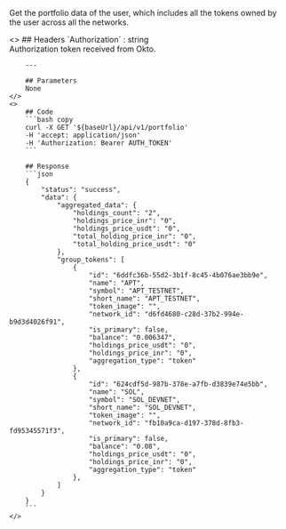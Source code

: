 
Get the portfolio data of the user, which includes all the tokens owned by the user across all the networks.

<ColumnLayout>
    <>
        ## Headers
        `Authorization` : string <br />
        Authorization token received from Okto.

        ---

        ## Parameters
        None
    </>
    <>
        ## Code
        ```bash copy
        curl -X GET '${baseUrl}/api/v1/portfolio'
        -H 'accept: application/json' 
        -H 'Authorization: Bearer AUTH_TOKEN'
        ```

        ## Response
        ```json
        {
            "status": "success",
            "data": {
                "aggregated_data": {
                    "holdings_count": "2",
                    "holdings_price_inr": "0",
                    "holdings_price_usdt": "0",
                    "total_holding_price_inr": "0",
                    "total_holding_price_usdt": "0"
                },
                "group_tokens": [
                    {
                        "id": "6ddfc36b-55d2-3b1f-8c45-4b076ae3bb9e",
                        "name": "APT",
                        "symbol": "APT_TESTNET",
                        "short_name": "APT_TESTNET",
                        "token_image": "",
                        "network_id": "d6fd4680-c28d-37b2-994e-b9d3d4026f91",
                        "is_primary": false,
                        "balance": "0.006347",
                        "holdings_price_usdt": "0",
                        "holdings_price_inr": "0",
                        "aggregation_type": "token"
                    },
                    {
                        "id": "624cdf5d-987b-378e-a7fb-d3839e74e5bb",
                        "name": "SOL",
                        "symbol": "SOL_DEVNET",
                        "short_name": "SOL_DEVNET",
                        "token_image": "",
                        "network_id": "fb10a9ca-d197-378d-8fb3-fd95345571f3",
                        "is_primary": false,
                        "balance": "0.08",
                        "holdings_price_usdt": "0",
                        "holdings_price_inr": "0",
                        "aggregation_type": "token"
                    },
                ]
            }
        }
        ```
    </>
</ColumnLayout>